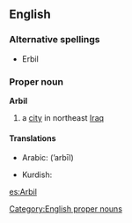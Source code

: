 ==English==
{{wikipedia}}

===Alternative spellings===
* Erbil

===Proper noun===
'''Arbil'''

# a [[city]] in northeast [[Iraq]]

====Translations====
{{trans-top|city}}
* Arabic: {{Arab|[[اربيل]]}} (’arbīl)
{{trans-mid}}
* Kurdish: {{ku-Arab|[[هه‌ولێر]]}}
{{trans-bottom}}

{{anagrams:en/abilr}}
[[Category:English proper nouns]]

[[es:Arbil]]